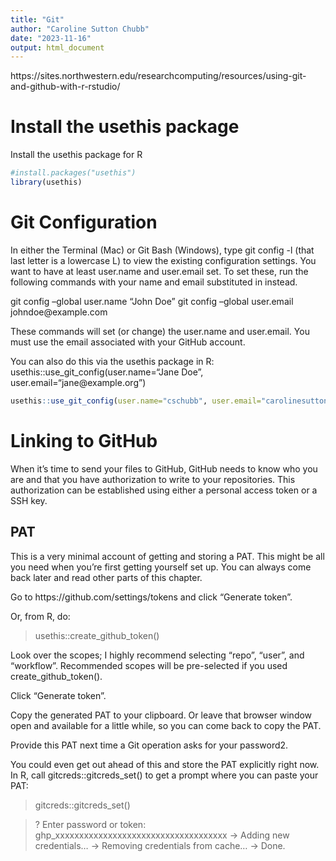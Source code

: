 ```yaml
---
title: "Git"
author: "Caroline Sutton Chubb"
date: "2023-11-16"
output: html_document
---
```

https://sites.northwestern.edu/researchcomputing/resources/using-git-and-github-with-r-rstudio/

# Install the usethis package

Install the usethis package for R


```r
#install.packages("usethis")
library(usethis)
```

# Git Configuration
In either the Terminal (Mac) or Git Bash (Windows), type git config -l (that last letter is a lowercase L) to view the existing configuration settings.  You want to have at least user.name and user.email set.  To set these, run the following commands with your name and email substituted in instead.

git config --global user.name "John Doe"
git config --global user.email johndoe@example.com

These commands will set (or change) the user.name and user.email.  You must use the email associated with your GitHub account.

You can also do this via the usethis package in R: usethis::use_git_config(user.name="Jane Doe", user.email="jane@example.org")

```r
usethis::use_git_config(user.name="cschubb", user.email="carolinesutton23@hotmail.com")
```

# Linking to GitHub

When it’s time to send your files to GitHub, GitHub needs to know who you are and that you have authorization to write to your repositories.  This authorization can be established using either a personal access token or a SSH key.

## PAT

This is a very minimal account of getting and storing a PAT. This might be all you need when you’re first getting yourself set up. You can always come back later and read other parts of this chapter.

Go to https://github.com/settings/tokens and click “Generate token”.

Or, from R, do:

> usethis::create_github_token()

Look over the scopes; I highly recommend selecting “repo”, “user”, and “workflow”. Recommended scopes will be pre-selected if you used create_github_token().

Click “Generate token”.

Copy the generated PAT to your clipboard. Or leave that browser window open and available for a little while, so you can come back to copy the PAT.

Provide this PAT next time a Git operation asks for your password2.

You could even get out ahead of this and store the PAT explicitly right now. In R, call gitcreds::gitcreds_set() to get a prompt where you can paste your PAT:

> gitcreds::gitcreds_set()

>? Enter password or token: ghp_xxxxxxxxxxxxxxxxxxxxxxxxxxxxxxxxxxxx
-> Adding new credentials...
-> Removing credentials from cache...
-> Done.

```r

```

